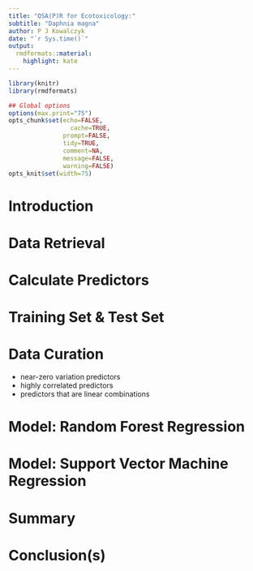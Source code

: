 ---
title: "QSA(P)R for Ecotoxicology:"
subtitle: "Daphnia magna"
author: P J Kowalczyk
date: "`r Sys.time()`"
output:
  rmdformats::material:
    highlight: kate
---

```{r setup, echo=FALSE, cache=FALSE}
library(knitr)
library(rmdformats)

## Global options
options(max.print="75")
opts_chunk$set(echo=FALSE,
	             cache=TRUE,
               prompt=FALSE,
               tidy=TRUE,
               comment=NA,
               message=FALSE,
               warning=FALSE)
opts_knit$set(width=75)
```

# Introduction  

# Data Retrieval  

# Calculate Predictors  

# Training Set & Test Set  

# Data Curation  
* near-zero variation predictors  
* highly correlated predictors  
* predictors that are linear combinations  

# Model: Random Forest Regression  

# Model: Support Vector Machine Regression  

# Summary  

# Conclusion(s)  

